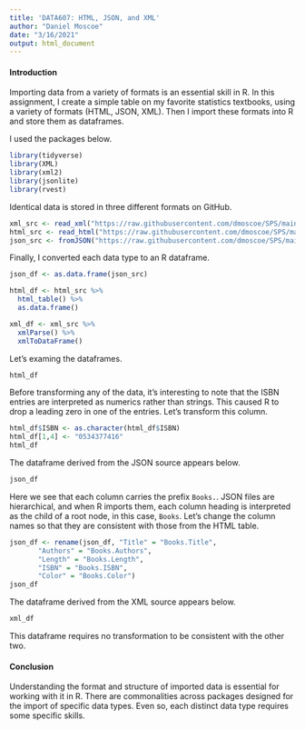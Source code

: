 ---
title: 'DATA607: HTML, JSON, and XML'
author: "Daniel Moscoe"
date: "3/16/2021"
output: html_document
---

#### Introduction

Importing data from a variety of formats is an essential skill in R. In this assignment, I create a simple table on my favorite statistics textbooks, using a variety of formats (HTML, JSON, XML). Then I import these formats into R and store them as dataframes.

I used the packages below.

```{r warning = FALSE, message = FALSE}
library(tidyverse)
library(XML)
library(xml2)
library(jsonlite)
library(rvest)
```

Identical data is stored in three different formats on GitHub.

```{r}
xml_src <- read_xml("https://raw.githubusercontent.com/dmoscoe/SPS/main/DATA607/Wk7/StatsBooks.xml")
html_src <- read_html("https://raw.githubusercontent.com/dmoscoe/SPS/main/DATA607/Wk7/StatsBooks.html")
json_src <- fromJSON("https://raw.githubusercontent.com/dmoscoe/SPS/main/DATA607/Wk7/StatsBooks.json")
```

Finally, I converted each data type to an R dataframe.

```{r}
json_df <- as.data.frame(json_src)

html_df <- html_src %>%
  html_table() %>%
  as.data.frame()

xml_df <- xml_src %>%
  xmlParse() %>%
  xmlToDataFrame()
```

Let's examing the dataframes.

```{r}
html_df
```

Before transforming any of the data, it's interesting to note that the ISBN entries are interpreted as numerics rather than strings. This caused R to drop a leading zero in one of the entries. Let's transform this column.

```{r}
html_df$ISBN <- as.character(html_df$ISBN)
html_df[1,4] <- "0534377416"
html_df
```

The dataframe derived from the JSON source appears below.

```{r}
json_df
```

Here we see that each column carries the prefix `Books.`. JSON files are hierarchical, and when R imports them, each column heading is interpreted as the child of a root node, in this case, `Books`. Let's change the column names so that they are consistent with those from the HTML table.

```{r}
json_df <- rename(json_df, "Title" = "Books.Title",
       "Authors" = "Books.Authors",
       "Length" = "Books.Length",
       "ISBN" = "Books.ISBN",
       "Color" = "Books.Color")
json_df
```

The dataframe derived from the XML source appears below.

```{r}
xml_df
```

This dataframe requires no transformation to be consistent with the other two.

#### Conclusion

Understanding the format and structure of imported data is essential for working with it in R. There are commonalities across packages designed for the import of specific data types. Even so, each distinct data type requires some specific skills.